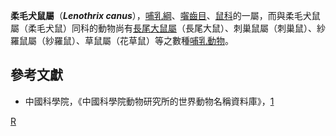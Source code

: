 {{Automatic taxobox
| taxon = Lenothrix
| image = 
| image_caption = 
| authority = Miller, 1903
| species = '''''L. canus'''''
| binomial = ''Lenothrix canus''
| binomial_authority = [[Gerrit_Smith_Miller|Miller]], 1903
| synonyms = 
}}

'''柔毛犬鼠屬'''（'''''Lenothrix canus'''''），[[哺乳綱|哺乳綱]]、[[囓齒目|囓齒目]]、[[鼠科|鼠科]]的一屬，而與柔毛犬鼠屬（柔毛犬鼠）同科的動物尚有[[長尾大鼠屬|長尾大鼠屬]]（長尾大鼠）、刺巢鼠屬（刺巢鼠）、紗羅鼠屬（紗羅鼠）、草鼠屬（花草鼠）等之數種[[哺乳動物|哺乳動物]]。

== 參考文獻 ==
* 中國科學院，《中國科學院動物研究所的世界動物名稱資料庫》，[https://web.archive.org/web/20050718232917/http://vzd.brim.ac.cn/division/fauna/index.asp]
{{Taxonbar|from=Q1543734}}

[[Category:鼠亚科|R]]